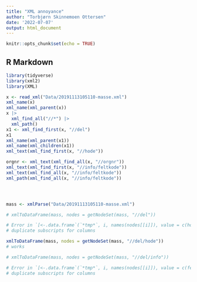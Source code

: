 ```yaml
---
title: "XML annoyance"
author: "Torbjørn Skinnemoen Ottersen"
date: '2022-07-07'
output: html_document
---
```


```r
knitr::opts_chunk$set(echo = TRUE)
```

## R Markdown
```r
library(tidyverse)
library(xml2)
library(XML)
```

```r
x <- read_xml("Data/20191113105110-masse.xml")
xml_name(x)
xml_name(xml_parent(x))
x |> 
  xml_find_all("//*") |> 
  xml_path()
x1 <- xml_find_first(x, "//del")
x1
xml_name(xml_parent(x1))
xml_name(xml_children(x1))
xml_text(xml_find_first(x, "//hode"))

orgnr <- xml_text(xml_find_all(x, "//orgnr"))
xml_text(xml_find_first(x, "//info/feltkode"))
xml_text(xml_find_all(x, "//info/feltkode"))
xml_path(xml_find_all(x, "//info/feltkode"))




mass <- xmlParse("Data/20191113105110-masse.xml")

# xmlToDataFrame(mass, nodes = getNodeSet(mass, "//del"))

# Error in `[<-.data.frame`(`*tmp*`, i, names(nodes[[i]]), value = c(hode = "945011459S2018STORE14PLNRES2018010120181231MRNN201910059820190903BRLNJNNN", : 
# duplicate subscripts for columns

xmlToDataFrame(mass, nodes = getNodeSet(mass, "//del/hode"))
# works

# xmlToDataFrame(mass, nodes = getNodeSet(mass, "//del/info"))

# Error in `[<-.data.frame`(`*tmp*`, i, names(nodes[[i]]), value = c(feltkode = "7709", : 
# duplicate subscripts for columns

```

